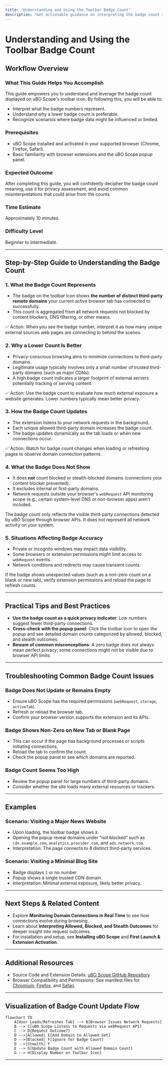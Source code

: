 ```yaml
---
title: "Understanding and Using the Toolbar Badge Count"
description: "Get actionable guidance on interpreting the badge count shown on the toolbar icon. This tutorial helps users decode what the numbers mean, why a lower count is generally better, and situational caveats that affect network visibility."
---
```


# Understanding and Using the Toolbar Badge Count

## Workflow Overview

### What This Guide Helps You Accomplish
This guide empowers you to understand and leverage the badge count displayed on uBO Scope's toolbar icon. By following this, you will be able to:
- Interpret what the badge numbers represent.
- Understand why a lower badge count is preferable.
- Recognize scenarios where badge data might be influenced or limited.

### Prerequisites
- uBO Scope installed and activated in your supported browser (Chrome, Firefox, Safari).
- Basic familiarity with browser extensions and the uBO Scope popup panel.

### Expected Outcome
After completing this guide, you will confidently decipher the badge count meaning, use it for privacy assessment, and avoid common misinterpretations that could arise from the counts.

### Time Estimate
Approximately 10 minutes.

### Difficulty Level
Beginner to Intermediate.

---

## Step-by-Step Guide to Understanding the Badge Count

### 1. What the Badge Count Represents
- The badge on the toolbar icon shows **the number of distinct third-party remote domains** your current active browser tab has connected to successfully.
- This count is aggregated from all network requests not blocked by content blockers, DNS filtering, or other means.

✅ Action: When you see the badge number, interpret it as how many unique external sources web pages are connecting to behind the scenes.

### 2. Why a Lower Count Is Better
- Privacy-conscious browsing aims to minimize connections to third-party domains.
- Legitimate usage typically involves only a small number of trusted third-party domains (such as major CDNs).
- A high badge count indicates a larger footprint of external servers potentially tracking or serving content.

✅ Action: Use the badge count to evaluate how much external exposure a website generates. Lower numbers typically mean better privacy.

### 3. How the Badge Count Updates
- The extension listens to your network requests in the background.
- Each unique allowed third-party domain increases the badge count.
- The badge updates dynamically as the tab loads or when new connections occur.

✅ Action: Watch for badge count changes when loading or refreshing pages to observe domain connection patterns.

### 4. What the Badge Does Not Show
- It does **not** count blocked or stealth-blocked domains (connections your content blocker prevented).
- It excludes internal or first-party domains.
- Network requests outside your browser's `webRequest` API monitoring scope (e.g., certain system-level DNS or non-browser apps) aren’t included.

<Note>
The badge count only reflects the visible third-party connections detected by uBO Scope through browser APIs. It does not represent all network activity on your system.
</Note>

### 5. Situations Affecting Badge Accuracy
- Private or incognito windows may impact data visibility.
- Some browsers or extension permissions might limit access to `webRequest` events.
- Network conditions and redirects may cause transient counts.

<Warning>
If the badge shows unexpected values (such as a non-zero count on a blank or new tab), verify extension permissions and reload the page to refresh counts.
</Warning>

---

## Practical Tips and Best Practices

- **Use the badge count as a quick privacy indicator**: Low numbers suggest fewer third-party connections.
- **Cross-check with the popup panel**: Click the toolbar icon to open the popup and see detailed domain counts categorized by allowed, blocked, and stealth outcomes.
- **Beware of common misconceptions**: A zero badge does not always mean perfect privacy; some connections might not be visible due to browser API limits.

---

## Troubleshooting Common Badge Count Issues

### Badge Does Not Update or Remains Empty
- Ensure uBO Scope has the required permissions (`webRequest`, `storage`, `activeTab`).
- Refresh or reload the browser tab.
- Confirm your browser version supports the extension and its APIs.

### Badge Shows Non-Zero on New Tab or Blank Page
- This can occur if the page has background processes or scripts initiating connections.
- Reload the tab to confirm the count.
- Check the popup panel to see which domains are reported.

### Badge Count Seems Too High
- Review the popup panel for large numbers of third-party domains.
- Consider whether the site loads many external resources or trackers.

---

## Examples

### Scenario: Visiting a Major News Website
- Upon loading, the toolbar badge shows `8`.
- Opening the popup reveal domains under “not blocked” such as `cdn.example.com`, `analytics.provider.com`, and `ads.network.com`.
- Interpretation: The page connects to 8 distinct third-party services.

### Scenario: Visiting a Minimal Blog Site
- Badge displays `1` or no number.
- Popup shows a single trusted CDN domain.
- Interpretation: Minimal external exposure, likely better privacy.

---

## Next Steps & Related Content

- Explore **Monitoring Domain Connections in Real Time** to see how connections evolve during browsing.
- Learn about **Interpreting Allowed, Blocked, and Stealth Outcomes** for deeper insight into request outcomes.
- For installation and setup, see **Installing uBO Scope** and **First Launch & Extension Activation**.

---

## Additional Resources
- Source Code and Extension Details: [uBO Scope GitHub Repository](https://github.com/gorhill/uBO-Scope)
- Browser Compatibility and Permissions: See manifest files for [Chromium](platform/chromium/manifest.json), [Firefox](platform/firefox/manifest.json), and [Safari](platform/safari/manifest.json).

---

## Visualization of Badge Count Update Flow
```mermaid
flowchart TD
    A[User Loads/Refreshes Tab] --> B[Browser Issues Network Requests]
    B --> C[uBO Scope Listens to Requests via webRequest API]
    C --> D{Request Outcome?}
    D -->|Allowed| E[Add Domain to Allowed Set]
    D -->|Blocked| F[Ignore for Badge Count]
    D -->|Stealth| F
    E --> G[Update Badge Count with Allowed Domain Count]
    G --> H[Display Number on Toolbar Icon]
```

---